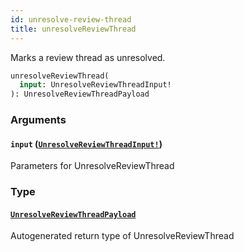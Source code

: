 ```yaml
---
id: unresolve-review-thread
title: unresolveReviewThread
---
```


Marks a review thread as unresolved.

```graphql
unresolveReviewThread(
  input: UnresolveReviewThreadInput!
): UnresolveReviewThreadPayload

```

### Arguments

#### `input` ([`UnresolveReviewThreadInput!`](/docs/api/inputs/unresolve-review-thread-input))

Parameters for UnresolveReviewThread

### Type

#### [`UnresolveReviewThreadPayload`](/docs/api/objects/unresolve-review-thread-payload)

Autogenerated return type of UnresolveReviewThread

